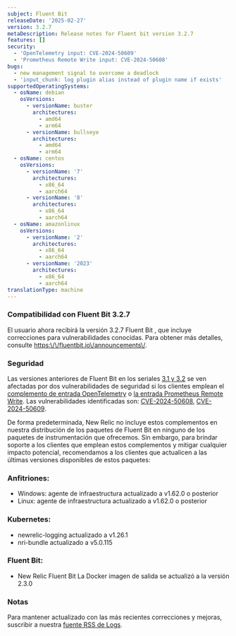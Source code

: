```yaml
---
subject: Fluent Bit
releaseDate: '2025-02-27'
version: 3.2.7
metaDescription: Release notes for Fluent bit version 3.2.7
features: []
security:
  - 'OpenTelemetry input: CVE-2024-50609'
  - 'Prometheus Remote Write input: CVE-2024-50608'
bugs:
  - new management signal to overcome a deadlock
  - 'input_chunk: log plugin alias instead of plugin name if exists'
supportedOperatingSystems:
  - osName: debian
    osVersions:
      - versionName: buster
        architectures:
          - amd64
          - arm64
      - versionName: bullseye
        architectures:
          - amd64
          - arm64
  - osName: centos
    osVersions:
      - versionName: '7'
        architectures:
          - x86_64
          - aarch64
      - versionName: '8'
        architectures:
          - x86_64
          - aarch64
  - osName: amazonlinux
    osVersions:
      - versionName: '2'
        architectures:
          - x86_64
          - aarch64
      - versionName: '2023'
        architectures:
          - x86_64
          - aarch64
translationType: machine
---
```


### Compatibilidad con Fluent Bit 3.2.7

El usuario ahora recibirá la versión 3.2.7 Fluent Bit , que incluye correcciones para vulnerabilidades conocidas. Para obtener más detalles, consulte [https:\\/\\/fluentbit.io\\/announcements\\/](https://fluentbit.io/announcements/).

### Seguridad

Las versiones anteriores de Fluent Bit en los seriales [3.1 y 3.2](https://fluentbit.io/announcements/) se ven afectadas por dos vulnerabilidades de seguridad si los clientes emplean el [complemento de entrada OpenTelemetry](https://docs.fluentbit.io/manual/pipeline/inputs/opentelemetry) o [la entrada Prometheus Remote Write](https://docs.fluentbit.io/manual/pipeline/inputs/prometheus-remote-write). Las vulnerabilidades identificadas son: [CVE-2024-50608](https://nvd.nist.gov/vuln/detail/CVE-2024-50608), [CVE-2024-50609](https://nvd.nist.gov/vuln/detail/CVE-2024-50609).

De forma predeterminada, New Relic no incluye estos complementos en nuestra distribución de los paquetes de Fluent Bit en ninguno de los paquetes de instrumentación que ofrecemos. Sin embargo, para brindar soporte a los clientes que emplean estos complementos y mitigar cualquier impacto potencial, recomendamos a los clientes que actualicen a las últimas versiones disponibles de estos paquetes:

### Anfitriones:

* Windows: agente de infraestructura actualizado a v1.62.0 o posterior
* Linux: agente de infraestructura actualizado a v1.62.0 o posterior

### Kubernetes:

* newrelic-logging actualizado a v1.26.1
* nri-bundle actualizado a v5.0.115

### Fluent Bit:

* New Relic Fluent Bit La Docker imagen de salida se actualizó a la versión 2.3.0

### Notas

Para mantener actualizado con las más recientes correcciones y mejoras, suscribir a nuestra [fuente RSS de Logs](/docs/release-notes/logs-release-notes/).